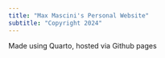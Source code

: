 ```yaml
---
title: "Max Mascini's Personal Website"
subtitle: "Copyright 2024"
---
```


Made using Quarto, hosted via Github pages